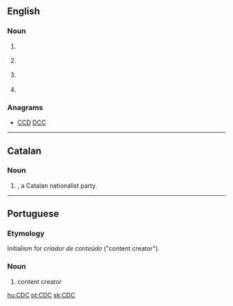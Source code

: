 ==English==

===Noun===
{{en-noun}}

# {{context|business|lang=en}} {{w|Control Data Corporation}}
# {{context|computing|lang=en}} {{w|Connected Device Configuration}}
# {{context|computing|lang=en}} {{w|Change data capture}}
# {{context|medical|US|lang=en}} {{w|Centers for Disease Control and Prevention}}

===Anagrams===
* [[CCD#English|CCD]] [[DCC#English|DCC]]

----

==Catalan==
{{wikipedia|lang=ca}}
===Noun===
{{rfc-header|Initialism}}
{{head|ca|initialism}}

# {{context|politics|intitialism|lang=ca}} {{w|Convergència Democràtica de Catalunya}}, a Catalan nationalist party.

----

==Portuguese==
===Etymology===
Initialism for ''criador de conteúdo'' ("content creator").

===Noun===
{{pt-noun|m|CDCs}}
# {{context|internet|initialism|lang=pt}} content creator {{gloss|forum or page editor}}



[[hu:CDC]]
[[pt:CDC]]
[[sk:CDC]]